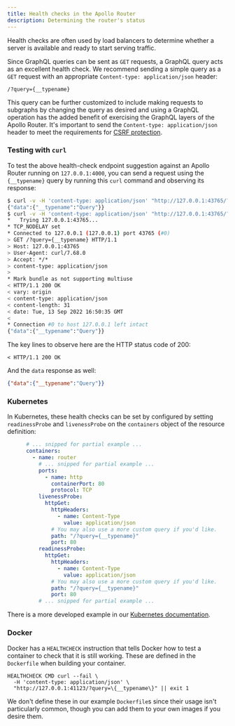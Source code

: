 ```yaml
---
title: Health checks in the Apollo Router
description: Determining the router's status
---
```


Health checks are often used by load balancers to determine whether a server is available and ready to start serving traffic.

Since GraphQL queries can be sent as `GET` requests, a GraphQL query acts as an excellent health check.  We recommend sending a simple query as a `GET` request with an appropriate `Content-type: application/json` header:

```
/?query={__typename}
```

This query can be further customized to include making requests to subgraphs by changing the query as desired and using a GraphQL operation has the added benefit of exercising the GraphQL layers of the Apollo Router.  It's important to send the `Content-type: application/json` header to meet the requirements for [CSRF protection](./csrf/).

### Testing with `curl`

To test the above health-check endpoint suggestion against an Apollo Router running on `127.0.0.1:4000`, you can send a request using the `{__typename}` query by running this `curl` command and observing its response:

```sh
$ curl -v -H 'content-type: application/json' "http://127.0.0.1:43765/?query=\{__typename\}"
{"data":{"__typename":"Query"}}
$ curl -v -H 'content-type: application/json' "http://127.0.0.1:43765/?query=\{__typename\}"
*   Trying 127.0.0.1:43765...
* TCP_NODELAY set
* Connected to 127.0.0.1 (127.0.0.1) port 43765 (#0)
> GET /?query={__typename} HTTP/1.1
> Host: 127.0.0.1:43765
> User-Agent: curl/7.68.0
> Accept: */*
> content-type: application/json
>
* Mark bundle as not supporting multiuse
< HTTP/1.1 200 OK
< vary: origin
< content-type: application/json
< content-length: 31
< date: Tue, 13 Sep 2022 16:50:35 GMT
<
* Connection #0 to host 127.0.0.1 left intact
{"data":{"__typename":"Query"}}
```

The key lines to observe here are the HTTP status code of 200:

```
< HTTP/1.1 200 OK
```

And the `data` response as well:

```json
{"data":{"__typename":"Query"}}
```

### Kubernetes

In Kubernetes, these health checks can be set by configured by setting `readinessProbe` and `livenessProbe` on the `containers` object of the resource definition:

```yaml
      # ... snipped for partial example ...
      containers:
        - name: router
          # ... snipped for partial example ...
          ports:
            - name: http
              containerPort: 80
              protocol: TCP
          livenessProbe:
            httpGet:
              httpHeaders:
                - name: Content-Type
                  value: application/json
              # You may also use a more custom query if you'd like.
              path: "/?query={__typename}"
              port: 80
          readinessProbe:
            httpGet:
              httpHeaders:
                - name: Content-Type
                  value: application/json
              # You may also use a more custom query if you'd like.
              path: "/?query={__typename}"
              port: 80
          # ... snipped for partial example ...
```

There is a more developed example in our [Kubernetes documentation](../containerization/kubernetes/).

### Docker

Docker has a `HEALTHCHECK` instruction that tells Docker how to test a container to check that it is still working.  These are defined in the `Dockerfile` when building your container.

```
HEALTHCHECK CMD curl --fail \
  -H 'content-type: application/json' \
  "http://127.0.0.1:41123/?query=\{__typename\}" || exit 1
```

We don't define these in our example `Dockerfile`s since their usage isn't particularly common, though you can add them to your own images if you desire them.
